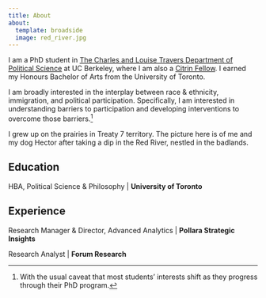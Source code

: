 ```yaml
---
title: About
about:
  template: broadside
  image: red_river.jpg
---
```


I am a PhD student in [The Charles and Louise Travers Department of Political Science](https://polisci.berkeley.edu/) at UC Berkeley, where I am also a [Citrin Fellow](https://citrincenter.berkeley.edu/graduate-programs/). I earned my Honours Bachelor of Arts from the University of Toronto.

I am broadly interested in the interplay between race & ethnicity, immigration, and political participation. Specifically, I am interested in understanding barriers to participation and developing interventions to overcome those barriers.[^1]

[^1]: With the usual caveat that most students' interests shift as they progress through their PhD program.

I grew up on the prairies in Treaty 7 territory. The picture here is of me and my dog Hector after taking a dip in the Red River, nestled in the badlands.

## Education

HBA, Political Science & Philosophy \| **University of Toronto**

## Experience

Research Manager & Director, Advanced Analytics \| **Pollara Strategic Insights**

Research Analyst \| **Forum Research**
